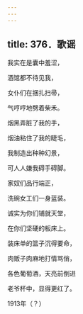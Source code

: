 ```yaml
---
---
---
```

title: 376．歌谣
---




我实在是囊中羞涩，

酒馆都不待见我，

女仆们在捆扎扫帚，

气哼哼地劈着柴禾。

烟黑弄脏了我的手，

烟油粘住了我的睫毛，

我制造出种种幻景，

可人人嫌我碍手碍脚。

家奴们品行端正，

洗碗女工们一身蓝装。

诚实为你们铺就天堂，

在你们坚硬的板床上。

装床单的篮子沉得要命，

肉贩子肉麻地打情骂俏，

各色葡萄酒，天亮前倒进

老爷杯中，显得更红了。

1913年（？）
